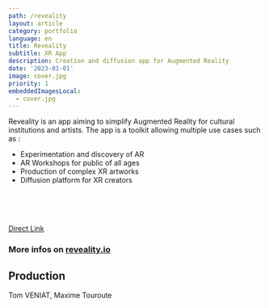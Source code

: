 ```yaml
---
path: /reveality
layout: article
category: portfolio
language: en
title: Reveality
subtitle: XR App
description: Creation and diffusion app for Augmented Reality
date: '2023-01-01'
image: cover.jpg
priority: 1
embeddedImagesLocal:
  - cover.jpg
---
```



Reveality is an app aiming to simplify Augmented Reality for cultural institutions and artists.
The app is a toolkit allowing multiple use cases such as : 
* Experimentation and discovery of AR
* AR Workshops for public of all ages 
* Production of complex XR artworks
* Diffusion platform for XR creators



<br/>
<br/>
<br/>



<ResponsiveIframe
  src="https://www.youtube.com/embed/I7a_KLPCZgs"
  width={1920}
  height={1080}
/>

[Direct Link](https://reveality.io/fr/education)

### More infos on [reveality.io](https://reveality.io/)


  
## Production
Tom VENIAT, Maxime Touroute



